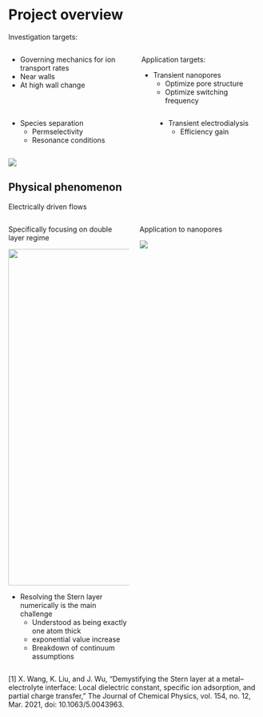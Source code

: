 # Project overview


Investigation targets:

:::: {.columns style="width: 100%;"}

::: {.column width="50%"}

::: {.fragment fragment-index=1}

- Governing mechanics for ion transport rates
- Near walls
- At high wall change

::: 

:::


::: {.column width="50%" style="text-align:left" .fragment fragment-index=3}

Application targets:

- Transient nanopores 
  - Optimize pore structure 
  - Optimize switching frequency

:::

::::

<!-- page half -->

:::: {.columns style="width: 100%;" .fragment fragment-index=2}

::: {.column width="50%"}

- Species separation
  - Permselectivity
  - Resonance conditions
:::

::: {.column width="50%" style="text-align:left" .fragment fragment-index=4}
- Transient electrodialysis
  - Efficiency gain
:::

:::: 


![](@Medias/nanopore.png){style="text-align:center"}




## Physical phenomenon
Electrically driven flows <!-- TODO EField flow photo -->

:::: {.columns}

::: {.column width="50%"}
Specifically focusing on double layer regime 

![](@Medias/DL.png){width="7in"} 

- Resolving the Stern layer numerically is the main challenge
    - Understood as being exactly one atom thick
    - exponential value increase
    - Breakdown of continuum assumptions

:::

::: {.column width="50%"}
Application to nanopores

![](@Medias/nanopore.png) 

:::

::::

::: aside
[1] X. Wang, K. Liu, and J. Wu, “Demystifying the Stern layer at a metal–electrolyte interface: Local dielectric constant, specific ion adsorption, and partial charge transfer,” The Journal of Chemical Physics, vol. 154, no. 12, Mar. 2021, doi: 10.1063/5.0043963. 
:::